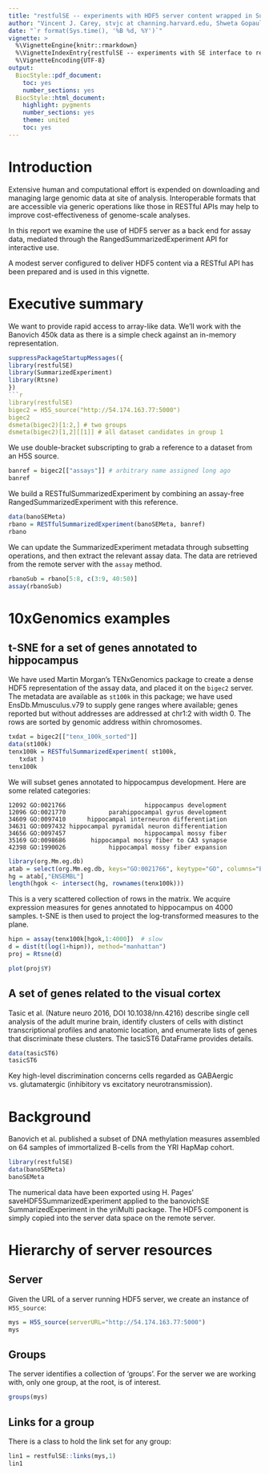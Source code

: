 ```yaml
---
title: "restfulSE -- experiments with HDF5 server content wrapped in SummarizedExperiment"
author: "Vincent J. Carey, stvjc at channing.harvard.edu, Shweta Gopaulakrishnan, reshg at channing.harvard.edu, Samuela Pollack, spollack at jimmy.harvard.edu"
date: "`r format(Sys.time(), '%B %d, %Y')`"
vignette: >
  %\VignetteEngine{knitr::rmarkdown}
  %\VignetteIndexEntry{restfulSE -- experiments with SE interface to remote HDF5}
  %\VignetteEncoding{UTF-8}
output:
  BiocStyle::pdf_document:
    toc: yes
    number_sections: yes
  BiocStyle::html_document:
    highlight: pygments
    number_sections: yes
    theme: united
    toc: yes
---
```


# Introduction

Extensive human and computational effort is expended on
downloading and managing large genomic data at site of analysis.
Interoperable formats that are accessible via generic operations
like those in RESTful APIs may help to improve cost-effectiveness
of genome-scale analyses.

In this report we examine the use of HDF5 server as a back end
for assay data, mediated through the RangedSummarizedExperiment API
for interactive use.

A modest server configured to deliver HDF5 content via a
RESTful API has been prepared and is used in this vignette.

# Executive summary

We want to provide rapid access to array-like data.  We'll work
with the Banovich 450k data as there is a simple check against
an in-memory representation.

```r
suppressPackageStartupMessages({
library(restfulSE)
library(SummarizedExperiment)
library(Rtsne)
})
```r
library(restfulSE)
bigec2 = H5S_source("http://54.174.163.77:5000")
bigec2
dsmeta(bigec2)[1:2,] # two groups
dsmeta(bigec2)[1,2][[1]] # all dataset candidates in group 1
```

We use double-bracket subscripting to grab a reference to a
dataset from an H5S source.
```r
banref = bigec2[["assays"]] # arbitrary name assigned long ago
banref
```

We build a RESTfulSummarizedExperiment by combining an assay-free
RangedSummarizedExperiment with this reference.
```r
data(banoSEMeta)
rbano = RESTfulSummarizedExperiment(banoSEMeta, banref)
rbano
```

We can update the SummarizedExperiment metadata 
through subsetting operations, and then extract the relevant
assay data.  The data are retrieved from the remote server
with the `assay` method.
```r
rbanoSub = rbano[5:8, c(3:9, 40:50)] 
assay(rbanoSub) 
```

# 10xGenomics examples

## t-SNE for a set of genes annotated to hippocampus

We have used Martin Morgan's TENxGenomics package
to create a dense HDF5 representation of the 
assay data, and placed it on the `bigec2` server.
The metadata are available as `st100k` in this package;
we have used EnsDb.Mmusculus.v79 to supply gene ranges
where available; genes reported but without addresses
are addressed at chr1:2 with width 0.  The rows
are sorted by genomic address within chromosomes.

```r
txdat = bigec2[["tenx_100k_sorted"]]
data(st100k)
tenx100k = RESTfulSummarizedExperiment( st100k, 
   txdat )
tenx100k
```

We will subset genes annotated to hippocampus development.
Here are some related categories:

```
12092 GO:0021766                      hippocampus development
12096 GO:0021770            parahippocampal gyrus development
34609 GO:0097410      hippocampal interneuron differentiation
34631 GO:0097432 hippocampal pyramidal neuron differentiation
34656 GO:0097457                      hippocampal mossy fiber
35169 GO:0098686       hippocampal mossy fiber to CA3 synapse
42398 GO:1990026            hippocampal mossy fiber expansion
```

```r
library(org.Mm.eg.db)
atab = select(org.Mm.eg.db, keys="GO:0021766", keytype="GO", columns="ENSEMBL")
hg = atab[,"ENSEMBL"]
length(hgok <- intersect(hg, rownames(tenx100k)))
```
This is a very scattered collection of rows in the matrix.  We
acquire expression measures for genes annotated to
hippocampus on 4000 samples.  t-SNE is then used to project
the log-transformed measures to the plane.
```r
hipn = assay(tenx100k[hgok,1:4000])  # slow
d = dist(t(log(1+hipn)), method="manhattan")
proj = Rtsne(d)
```
```r
plot(proj$Y)
```

## A set of genes related to the visual cortex

Tasic et al. (Nature neuro 2016, DOI 10.1038/nn.4216)
describe single cell analysis of the adult murine
brain, identify clusters of cells with distinct
transcriptional profiles and anatomic location,
and enumerate lists of genes that discriminate
these clusters.  The tasicST6 DataFrame provides
details.

```r
data(tasicST6)
tasicST6
```

Key high-level discrimination concerns cells regarded as
GABAergic vs. glutamatergic (inhibitory vs excitatory
neurotransmission).


   

# Background

Banovich et al. published a subset of DNA methylation measures
assembled on 64 samples of immortalized B-cells from the YRI HapMap cohort.

```r
library(restfulSE)
data(banoSEMeta)
banoSEMeta
```

The numerical data have been exported using H. Pages' 
saveHDF5SummarizedExperiment applied to the banovichSE
SummarizedExperiment in the yriMulti package.  The HDF5
component is simply copied into the server data space
on the remote server.  


# Hierarchy of server resources

## Server

Given the URL of a server running HDF5 server, we create
an instance of `H5S_source`:
```r
mys = H5S_source(serverURL="http://54.174.163.77:5000")
mys
```

## Groups

The server identifies a collection of 'groups'.  For the server
we are working with, only one group, at the root, is of interest.
```r
groups(mys)
```

## Links for a group

There is a class to hold the link set for any group:
```r
lin1 = restfulSE::links(mys,1)
lin1
```

